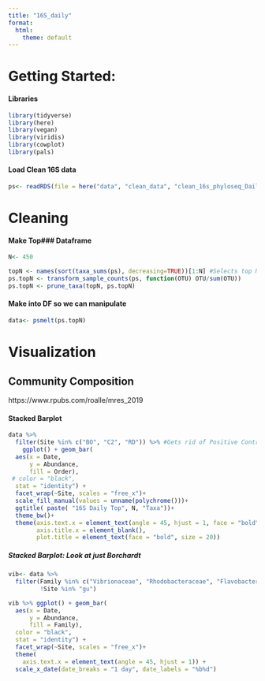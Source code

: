 ```yaml
---
title: "16S_daily"
format:
  html:
    theme: default
---
```


# Getting Started:

#### Libraries

```r
library(tidyverse)
library(here)
library(vegan)
library(viridis)
library(cowplot)
library(pals)
```

#### Load Clean 16S data

```r
ps<- readRDS(file = here("data", "clean_data", "clean_16s_phyloseq_Daily.rds"))
```

# Cleaning

#### Make Top### Dataframe

```r
N<- 450
```

```r
topN <- names(sort(taxa_sums(ps), decreasing=TRUE))[1:N] #Selects top N to look at
ps.topN <- transform_sample_counts(ps, function(OTU) OTU/sum(OTU))
ps.topN <- prune_taxa(topN, ps.topN)
```

#### Make into DF so we can manipulate

```r
data<- psmelt(ps.topN)
```

# Visualization

## Community Composition

https://www.rpubs.com/roalle/mres_2019

#### Stacked Barplot

```r
data %>% 
  filter(Site %in% c("BO", "C2", "RD")) %>% #Gets rid of Positive Controls
    ggplot() + geom_bar(
  aes(x = Date,
      y = Abundance,
      fill = Order),
 # color = "black",
  stat = "identity") +
  facet_wrap(~Site, scales = "free_x")+
  scale_fill_manual(values = unname(polychrome()))+
  ggtitle( paste( "16S Daily Top", N, "Taxa"))+
  theme_bw()+
  theme(axis.text.x = element_text(angle = 45, hjust = 1, face = "bold"),
        axis.title.x = element_blank(),
        plot.title = element_text(face = "bold", size = 20))
```

##### Stacked Barplot: Look at just Borchardt

```r
vib<- data %>% 
  filter(Family %in% c("Vibrionaceae", "Rhodobacteraceae", "Flavobacteriaceae", "Cryomorphaceae"),
         !Site %in% "gu") 

vib %>% ggplot() + geom_bar(
  aes(x = Date,
      y = Abundance,
      fill = Family),
  color = "black",
  stat = "identity") +
  facet_wrap(~Site, scales = "free_x")+
  theme(
    axis.text.x = element_text(angle = 45, hjust = 1)) +
  scale_x_date(date_breaks = "1 day", date_labels = "%b%d") 
```

## 
